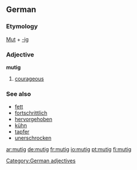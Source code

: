 ==German==

===Etymology===
[[Mut]] + [[-ig]]

===Adjective===
'''mutig'''

# [[courageous]]

===See also===
*[[fett]]
*[[fortschrittlich]]
*[[hervorgehoben]]
*[[kühn]]
*[[tapfer]]
*[[unerschrocken]]

[[Category:German adjectives]]

[[ar:mutig]]
[[de:mutig]]
[[fr:mutig]]
[[io:mutig]]
[[pt:mutig]]
[[fi:mutig]]